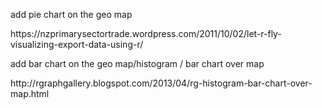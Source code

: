 add pie chart on the geo map

https://nzprimarysectortrade.wordpress.com/2011/10/02/let-r-fly-visualizing-export-data-using-r/

add bar chart on the geo map/histogram / bar chart over map

http://rgraphgallery.blogspot.com/2013/04/rg-histogram-bar-chart-over-map.html











